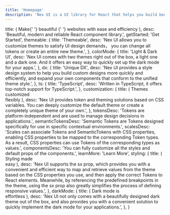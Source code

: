 ```yaml
---
title: 'Homepage'
description: 'Nex UI is a UI library for React that helps you build beautiful user interfaces.'
---
```



  title: (
    <span>
      Make{' '}
      <span className='x:tracking-tight x:inline x:font-semibold x:from-[#FF1CF7] x:to-[#b249f8] x:text-6xl x:bg-clip-text x:text-transparent x:bg-gradient-to-b'>
        beautiful
      </span>{' '}
      websites with ease and efficiency
    </span>
  ),
  desc: 'Beautiful, modern and reliable React component library.',
  getStarted: 'Get Started',
  themeable: {
    title: 'Themeable',
    desc: 'Nex UI allows you to customize themes to satisfy UI design demands， you can change all tokens or create an entire new theme.',
  },
  colorMode: {
    title: 'Light & Dark UI',
    desc: 'Nex UI comes with two themes right out of the box, a light one and a dark one. And it offers an easy way to quickly set up the dark mode for your apps.',
  },
  dx: {
    title: 'Unique DX',
    desc: 'Nex UI provides a style design system to help you build custom designs  more quickly and efficiently, and expand your own components that conform to the unified theme style.',
  },
  ts: {
    title: 'TypeScript',
    desc: 'Written in TypeScript, it offers top-notch support for TypeScript.',
  },
  customization: {
    title: (
      <span>
        Themes customized
        <br />
        <span>flexibly</span>
      </span>
    ),
    desc: 'Nex UI provides token and theming solutions based on CSS variables. You can deeply customize the default theme or create a completely unique theme of your own.',
  },
  tokensDesc:
    'Tokens are platform-independent and are used to manage design decisions in applications.',
  semanticTokensDesc:
    'Semantic Tokens are Tokens designed specifically for use in specific contextual environments.',
  scalesDesc:
    'Scales can associate Tokens and SemanticTokens with CSS properties, enabling CSS properties to be mapped to the corresponding Token types. As a result, CSS properties can use Tokens of the corresponding types as values.',
  componentsDesc:
    'You can fully customize all the styles and default props of the components.',
  learnMore: 'Learn More',
  styling: {
    title: (
      <span>
        Styling made
        <br />
        <span>easy</span>
      </span>
    ),
    desc: 'Nex UI supports the sx prop, which provides you with a convenient and efficient way to map and retrieve values from the theme based on the CSS properties you use, and then apply the correct Tokens to React elements. Meanwhile, by referencing the predefined breakpoints in the theme, using the sx prop also greatly simplifies the process of defining responsive values.',
  },
  darkMode: {
    title: (
      <span>
        Dark mode is
        <br />
        <span>effortless</span>
      </span>
    ),
    desc: 'Nex UI not only comes with a beautifully designed dark theme out of the box, and also provides you with a convenient solution to quickly implement the dark mode for your applications.',
  },
}

<HomePage translations={translations} />
